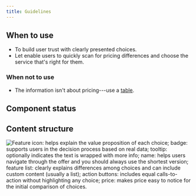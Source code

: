 ```yaml
---
title: Guidelines
---
```


<ReactExample exampleId="PricingTable-progressive_disclosure" />

## When to use

- To build user trust with clearly presented choices.
- Let enable users to quickly scan for pricing differences and choose the service that's right for them.

### When not to use

- The information isn't about pricing---use a [table](/components/structure/table/).

## Component status

<ComponentStatus component="PricingTable" />

## Content structure

![Feature icon: helps explain the value proposition of each choice; badge: supports users in the decision process based on real data; tooltip: optionally indicates the text is wrapped with more info; name: helps users navigate through the offer and you should always use the shortest version; feature list: clearly explains differences among choices and can include custom content (usually a list); action buttons: includes equal calls-to-action without highlighting any choice; price: makes price easy to notice for the initial comparison of choices.](fileId:4QJZqvBvRrLu6t9mwObCkA;nodeId:0%3A310)

